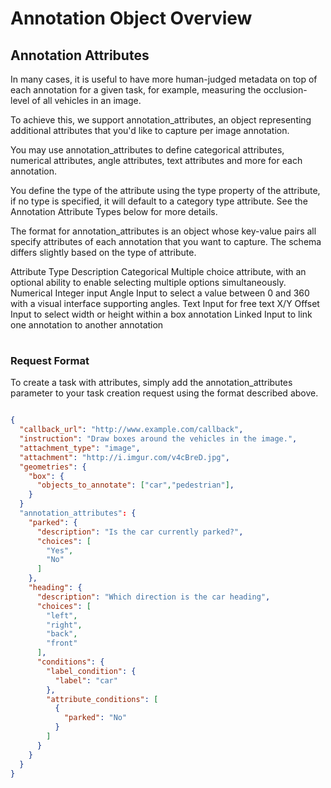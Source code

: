 
# Annotation Object Overview

## Annotation Attributes

In many cases, it is useful to have more human-judged metadata on top of each annotation for a given task, for example, measuring the occlusion-level of all vehicles in an image.

To achieve this, we support annotation_attributes, an object representing additional attributes that you'd like to capture per image annotation.

You may use annotation_attributes to define categorical attributes, numerical attributes, angle attributes, text attributes and more for each annotation.

You define the type of the attribute using the type property of the attribute, if no type is specified, it will default to a category type attribute. See the Annotation Attribute Types below for more details.

The format for annotation_attributes is an object whose key-value pairs all specify attributes of each annotation that you want to capture. The schema differs slightly based on the type of attribute.

<Table>
  <thead>
    <Table.Tr>
      <Table.Th>Attribute Type</Table.Th>
      <Table.Th>Description</Table.Th>
    </Table.Tr>
  </thead>
  <tbody>
    <Table.Tr>
      <Table.Td>Categorical</Table.Td>
      <Table.Td>
        Multiple choice attribute, with an optional ability to enable selecting
        multiple options simultaneously.
      </Table.Td>
    </Table.Tr>
    <Table.Tr>
      <Table.Td>Numerical</Table.Td>
      <Table.Td>Integer input</Table.Td>
    </Table.Tr>
    <Table.Tr>
      <Table.Td>Angle</Table.Td>
      <Table.Td>
        Input to select a value between 0 and 360 with a visual interface
        supporting angles.
      </Table.Td>
    </Table.Tr>
    <Table.Tr>
      <Table.Td>Text</Table.Td>
      <Table.Td>Input for free text</Table.Td>
    </Table.Tr>
    <Table.Tr>
      <Table.Td>X/Y Offset</Table.Td>
      <Table.Td>
        Input to select width or height within a box annotation
      </Table.Td>
    </Table.Tr>
    <Table.Tr>
      <Table.Td>Linked</Table.Td>
      <Table.Td>Input to link one annotation to another annotation</Table.Td>
    </Table.Tr>
  </tbody>
</Table>

### Request Format

To create a task with attributes, simply add the annotation_attributes parameter to your task creation request using the format described above.

```json filename="/tasks/imageannotation.json"

{
  "callback_url": "http://www.example.com/callback",
  "instruction": "Draw boxes around the vehicles in the image.",
  "attachment_type": "image",
  "attachment": "http://i.imgur.com/v4cBreD.jpg",
  "geometries": {
    "box": {
      "objects_to_annotate": ["car","pedestrian"],
    }
  }
  "annotation_attributes": {
    "parked": {
      "description": "Is the car currently parked?",
      "choices": [
        "Yes",
        "No"
      ]
    },
    "heading": {
      "description": "Which direction is the car heading",
      "choices": [
        "left",
        "right",
        "back",
        "front"
      ],
      "conditions": {
        "label_condition": {
          "label": "car"
        },
        "attribute_conditions": [
          {
            "parked": "No"
          }
        ]
      }
    }
  }
}
```
